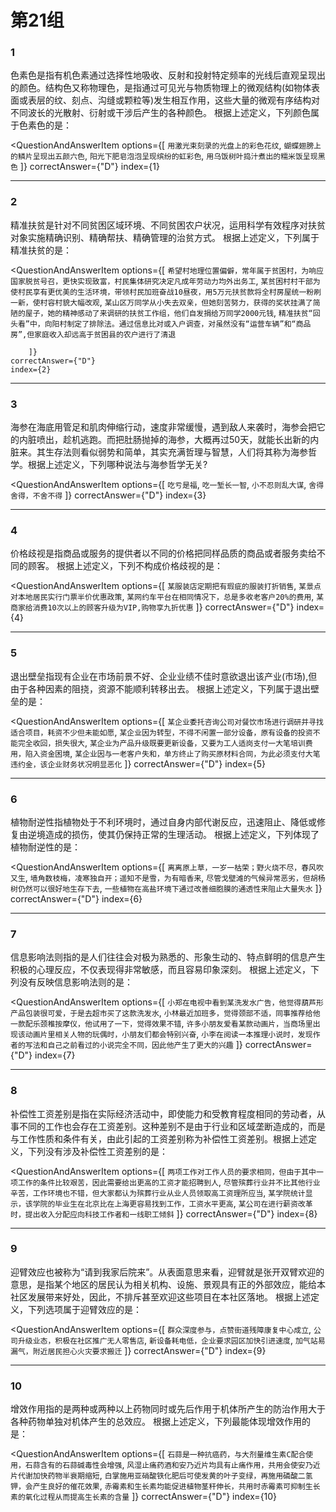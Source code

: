
<AnswerCard/>

# 第21组

### 1
色素色是指有机色素通过选择性地吸收、反射和投射特定频率的光线后直观呈现出的颜色。结构色又称物理色，是指通过可见光与物质物理上的微观结构(如物体表面或表层的纹、刻点、沟缝或颗粒等)发生相互作用，这些大量的微观有序结构对不同波长的光散射、衍射或干涉后产生的各种颜色。
根据上述定义，下列颜色属于色素色的是：

<QuestionAndAnswerItem
    options={[
        `用激光束刻录的光盘上的彩色花纹`,
        `蝴蝶翅膀上的鳞片呈现出五颜六色`,
        `阳光下肥皂泡泡呈现缤纷的虹彩色`,
        `用乌饭树叶捣汁煮出的糯米饭呈现黑色`
    ]}
    correctAnswer={"D"}
    index={1}
>

</QuestionAndAnswerItem>

------

### 2
精准扶贫是针对不同贫困区域环境、不同贫困农户状况，运用科学有效程序对扶贫对象实施精确识别、精确帮扶、精确管理的治贫方式。
根据上述定义，下列属于精准扶贫的是：

<QuestionAndAnswerItem
    options={[
        `希望村地理位置偏僻，常年属于贫困村，为响应国家脱贫号召，更快实现致富，村民集体研究决定凡成年劳动力均外出务工`,
        `某贫困村村干部为使村民享有更优美的生活环境，带领村民加班奋战10昼夜，用5万元扶贫款将全村房屋统一粉刷一新，使村容村貌大幅改观`,
        `某山区万同学从小失去双亲，但她刻苦努力，获得的奖状挂满了简陋的屋子，她的精神感动了来调研的扶贫工作组，他们自发捐给万同学2000元钱`,
        `精准扶贫“回头看”中，向阳村制定了排除法。通过信息比对或入户调查，对虽然没有“运营车辆”和“商品房”,但家庭收入却远高于贫困县的农户进行了清退`

        ]}
    correctAnswer={"D"}
    index={2}
>

</QuestionAndAnswerItem>

------

### 3
海参在海底用管足和肌肉伸缩行动，速度非常缓慢，遇到敌人来袭时，海参会把它的内脏喷出，趁机逃跑。而把肚肠抛掉的海参，大概再过50天，就能长出新的内脏来。其生存法则看似弱势和简单，其实充满哲理与智慧，人们将其称为海参哲学。根据上述定义，下列哪种说法与海参哲学无关?

<QuestionAndAnswerItem
    options={[
        `吃亏是福`,
        `吃一堑长一智`,
        `小不忍则乱大谋`,
        `舍得舍得，不舍不得`
        ]}
    correctAnswer={"D"}
    index={3}
>

</QuestionAndAnswerItem>

------

### 4
价格歧视是指商品或服务的提供者以不同的价格把同样品质的商品或者服务卖给不同的顾客。
根据上述定义，下列不构成价格歧视的是：

<QuestionAndAnswerItem
    options={[
        `某服装店定期把有瑕疵的服装打折销售`,
        `某景点对本地居民实行门票半价优惠政策`,
        `某网约车平台在相同情况下，总是多收老客户20%的费用`,
        `某商家给消费10次以上的顾客升级为VIP,购物享九折优惠`
    ]}
    correctAnswer={"D"}
    index={4}
>

</QuestionAndAnswerItem>

------

### 5
退出壁垒指现有企业在市场前景不好、企业业绩不佳时意欲退出该产业(市场),但由于各种因素的阻挠，资源不能顺利转移出去。
根据上述定义，下列属于退出壁垒的是：

<QuestionAndAnswerItem
    options={[
        `某企业委托咨询公司对餐饮市场进行调研并寻找适合项目，耗资不少但未能如愿`,
        `某企业因为转型，不得不闲置一部分设备，原有设备的投资不能完全收回，损失很大`,
        `某企业为产品升级既要更新设备，又要为工人适岗支付一大笔培训费用，陷入资金困境`,
        `某企业因与一老客户失和，单方终止了购买原材料合同，为此必须支付大笔违约金，该企业财务状况明显恶化`
    ]}
    correctAnswer={"D"}
    index={5}
>

</QuestionAndAnswerItem>

------

### 6
植物耐逆性指植物处于不利环境时，通过自身内部代谢反应，迅速阻止、降低或修复由逆境造成的损伤，使其仍保持正常的生理活动。
根据上述定义，下列体现了植物耐逆性的是：

<QuestionAndAnswerItem
    options={[
        `离离原上草，一岁一枯荣；野火烧不尽，春风吹又生`,
        `墙角数枝梅，凌寒独自开；遥知不是雪，为有暗香来`,
        `尽管戈壁滩的气候异常恶劣，但胡杨树仍然可以很好地生存下去`,
        `一些植物在高盐环境下通过改善细胞膜的通透性来阻止大量失水`
    ]}
    correctAnswer={"D"}
    index={6}
>

</QuestionAndAnswerItem>

------

### 7
信息影响法则指的是人们往往会对极为熟悉的、形象生动的、特点鲜明的信息产生积极的心理反应，不仅表现得非常敏感，而且容易印象深刻。
根据上述定义，下列没有反映信息影响法则的是：

<QuestionAndAnswerItem
    options={[
        `小郑在电视中看到某洗发水广告，他觉得葫芦形产品包装很可爱，于是去超市买了这款洗发水`,
        `小林最近加班多，觉得颈部不适，同事推荐给他一款配乐颈椎按摩仪，他试用了一下，觉得效果不错`,
        `许多小朋友爱看某款动画片，当商场里出现该动画片里相关人物的玩偶时，小朋友们都会特别兴奋`,
        `小李在阅读一本推理小说时，发现作者的写法和自己之前看过的小说完全不同，因此他产生了更大的兴趣`
    ]}
    correctAnswer={"D"}
    index={7}
>

</QuestionAndAnswerItem>

------

### 8
补偿性工资差别是指在实际经济活动中，即使能力和受教育程度相同的劳动者，从事不同的工作也会存在工资差别。这种差别不是由于行业和区域垄断造成的，而是与工作性质和条件有关，由此引起的工资差别称为补偿性工资差别。根据上述定义，下列没有涉及补偿性工资差别的是：

<QuestionAndAnswerItem
    options={[
        `两项工作对工作人员的要求相同，但由于其中一项工作的条件比较艰苦，因此需要给出更高的工资才能招聘到人`,
        `尽管殡葬行业并不比其他行业辛苦，工作环境也不错，但大家都认为殡葬行业从业人员领取高工资理所应当`,
        `某学院统计显示，该学院的毕业生在北京比在上海更容易找到工作，工资水平更高`,
        `某公司在进行薪资改革时，提出收入分配应向科技工作者和一线职工倾斜`
    ]}
    correctAnswer={"D"}
    index={8}
>

</QuestionAndAnswerItem>

------

### 9
迎臂效应也被称为“请到我家后院来”。从表面意思来看，迎臂就是张开双臂欢迎的意思，是指某个地区的居民认为相关机构、设施、景观具有正的外部效应，能给本社区发展带来好处，因此，不排斥甚至欢迎这些项目在本社区落地。
根据上述定义，下列选项属于迎臂效应的是：

<QuestionAndAnswerItem
    options={[
        `群众深度参与，点赞街道残障康复中心成立`,
        `公司升级业态，积极在社区推广无人零售店`,
        `新设备耗电低，企业要求园区加快引进速度`,
        `加气站易漏气，附近居民担心火灾要求搬迁`
    ]}
    correctAnswer={"D"}
    index={9}
>

</QuestionAndAnswerItem>

------

### 10
增效作用指的是两种或两种以上药物同时或先后作用于机体所产生的防治作用大于各种药物单独对机体产生的总效应。
根据上述定义，下列最能体现增效作用的是：

<QuestionAndAnswerItem
    options={[
        `石蒜是一种抗癌药，与大剂量维生素C配合使用，石蒜含有的石蒜碱毒性会增强`,
        `风湿止痛药酒和安乃近片均具有止痛作用，共用会使安乃近片代谢加快药物半衰期缩短`,
        `白掌施用亚硝酸铁化肥后可使发黄的叶子变绿，再施用磷酸二氢钾，会产生良好的催花效果`,
        `赤霉素和生长素均能促进植物茎秆伸长，共用时赤霉素可抑制生长素的氧化过程从而提高生长素的含量`
        ]}
    correctAnswer={"D"}
    index={10}
>

</QuestionAndAnswerItem>
